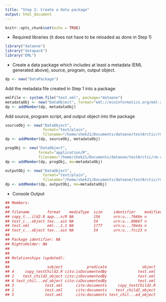 ```yaml
---
title: "Step 2: Create a data package"
output: html_document
---
```


```r
knitr::opts_chunk$set(echo = TRUE)
```

* Required libraries (it does not have to be reloaded as done in Step 1)
```r
library("dataone")
library("datapack")
library("EML")
```


* Create a data package which includes at least a metadata (EML generated above), source, program, output object.
```r
dp <- new("DataPackage")
```

Add the metadata file created in Step 1 into a package
```r
emlFile <- system.file("test.xml", package="dataone")
metadataObj <- new("DataObject", format="eml://ecoinformatics.org/eml-2.1.1", filename="test.xml")
dp <- addMember(dp, metadataObj)
```

Add source, program script, and output object into the package
```r
sourceObj <- new("DataObject", 
                 format="text/plain",
                 filename="/home/shek21/Documents/dataone/testArctic/rm-child2/test_child2_object")
dp <- addMember(dp, sourceObj, metadataObj)

progObj <- new("DataObject", 
               format="application/R",
               filename="/home/shek21/Documents/dataone/testArctic/rm-child2/copy_testChild2.R")
dp <- addMember(dp, progObj, mo=metadataObj)

outputObj <- new("DataObject", 
                 format="text/plain",
                 filename="/home/shek21/Documents/dataone/testArctic/rm-child2/test_child2_copied_object")
dp <- addMember(dp, outputObj, mo=metadataObj)
```


* Console Output
```r
## Members:
## 
## filename        format    mediaType  size     identifier    modified local 
## copy_t...ild2.R app...n/R NA         156      urn:u...7660e n        y     
## test_c...object tex...ain NA         54       urn:u...8066f n        y     
## test.xml        eml...1.1 NA         1777     urn:u...78e4a n        y     
## test_c...object tex...ain NA         54       urn:u...fcc23 n        y     
## 
## Package identifier: NA
## RightsHolder: NA
## 
## 
## Relationships (updated):
## 
##                 subject           predicate                object
## 4     copy_testChild2.R cito:isDocumentedBy              test.xml
## 2    test_child2_object cito:isDocumentedBy              test.xml
## 6 test_chil...ed_object cito:isDocumentedBy              test.xml
## 3              test.xml      cito:documents     copy_testChild2.R
## 1              test.xml      cito:documents    test_child2_object
## 5              test.xml      cito:documents test_chil...ed_object
```